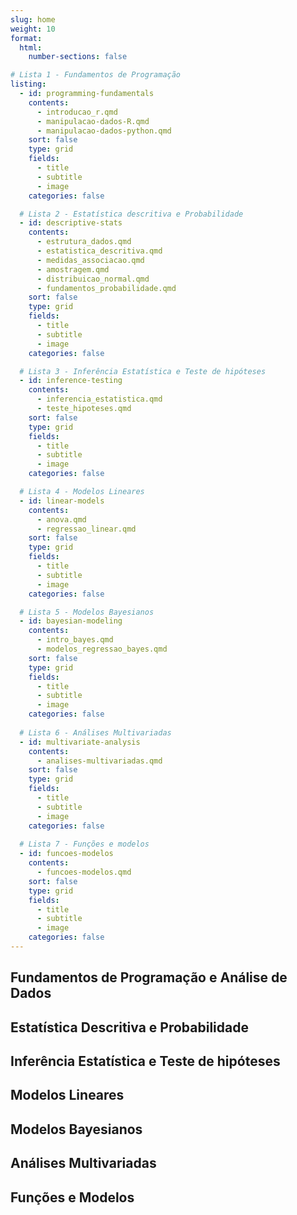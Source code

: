 ```yaml
---
slug: home
weight: 10
format:
  html:
    number-sections: false

# Lista 1 - Fundamentos de Programação
listing:
  - id: programming-fundamentals
    contents:
      - introducao_r.qmd
      - manipulacao-dados-R.qmd
      - manipulacao-dados-python.qmd
    sort: false
    type: grid
    fields:
      - title
      - subtitle
      - image
    categories: false

  # Lista 2 - Estatística descritiva e Probabilidade
  - id: descriptive-stats
    contents:
      - estrutura_dados.qmd
      - estatistica_descritiva.qmd
      - medidas_associacao.qmd
      - amostragem.qmd
      - distribuicao_normal.qmd
      - fundamentos_probabilidade.qmd
    sort: false
    type: grid
    fields:
      - title
      - subtitle
      - image
    categories: false

  # Lista 3 - Inferência Estatística e Teste de hipóteses
  - id: inference-testing
    contents:
      - inferencia_estatistica.qmd
      - teste_hipoteses.qmd      
    sort: false
    type: grid
    fields:
      - title
      - subtitle
      - image
    categories: false

  # Lista 4 - Modelos Lineares
  - id: linear-models
    contents:
      - anova.qmd
      - regressao_linear.qmd
    sort: false
    type: grid
    fields:
      - title
      - subtitle
      - image
    categories: false

  # Lista 5 - Modelos Bayesianos
  - id: bayesian-modeling
    contents:
      - intro_bayes.qmd
      - modelos_regressao_bayes.qmd
    sort: false
    type: grid
    fields:
      - title
      - subtitle
      - image
    categories: false
  
  # Lista 6 - Análises Multivariadas
  - id: multivariate-analysis
    contents:
      - analises-multivariadas.qmd
    sort: false
    type: grid
    fields:
      - title
      - subtitle
      - image
    categories: false
  
  # Lista 7 - Funções e modelos
  - id: funcoes-modelos
    contents:
      - funcoes-modelos.qmd
    sort: false
    type: grid
    fields:
      - title
      - subtitle
      - image
    categories: false
---
```


## Fundamentos de Programação e Análise de Dados

::: {#programming-fundamentals}
:::

## Estatística Descritiva e Probabilidade

::: {#descriptive-stats}
:::

## Inferência Estatística e Teste de hipóteses

::: {#inference-testing}
:::

## Modelos Lineares

::: {#linear-models}
:::

## Modelos Bayesianos

::: {#bayesian-modeling}
:::

## Análises Multivariadas

::: {#multivariate-analysis}
:::

## Funções e Modelos

::: {#funcoes-modelos}
:::
